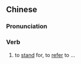 ==Chinese==
{{zh-forms}}

===Pronunciation===
{{zh-pron
|m=dàizhǐ
|cat=v
}}

===Verb===
{{zh-verb}}

# to [[stand]] for, to [[refer]] to ... {{qualifier|using another word}}